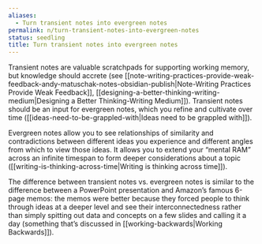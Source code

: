 ```yaml
---
aliases:
  - Turn transient notes into evergreen notes
permalink: n/turn-transient-notes-into-evergreen-notes
status: seedling
title: Turn transient notes into evergreen notes
---
```

Transient notes are valuable scratchpads for supporting working memory, but knowledge should accrete (see [[note-writing-practices-provide-weak-feedback-andy-matuschak-notes-obsidian-publish|Note-Writing Practices Provide Weak Feedback]], [[designing-a-better-thinking-writing-medium|Designing a Better Thinking-Writing Medium]]). Transient notes should be an input for evergreen notes, which you refine and cultivate over time ([[ideas-need-to-be-grappled-with|Ideas need to be grappled with]]).

Evergreen notes allow you to see relationships of similarity and contradictions between different ideas you experience and different angles from which to view those ideas. It allows you to extend your “mental RAM” across an infinite timespan to form deeper considerations about a topic ([[writing-is-thinking-across-time|Writing is thinking across time]]).

The difference between transient notes vs. evergreen notes is similar to the difference between a PowerPoint presentation and Amazon’s famous 6-page memos: the memos were better because they forced people to think through ideas at a deeper level and see their interconnectedness rather than simply spitting out data and concepts on a few slides and calling it a day (something that’s discussed in [[working-backwards|Working Backwards]]).
